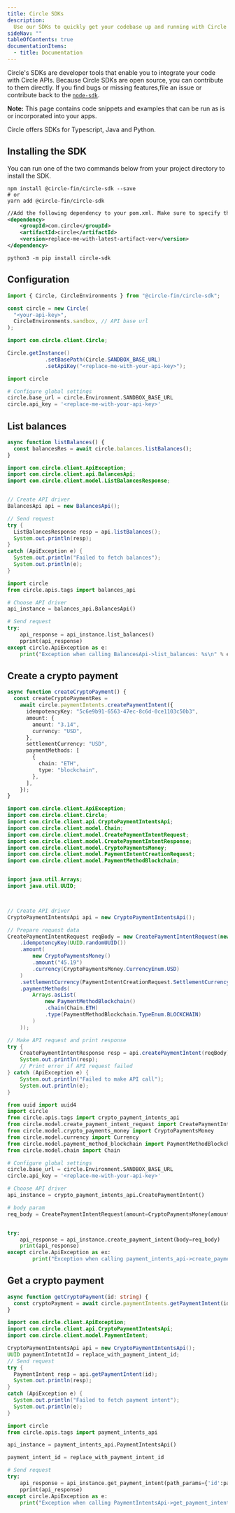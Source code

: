 ---
title: Circle SDKs
description:
  Use our SDKs to quickly get your codebase up and running with Circle APIs.
sideNav: ""
tableOfContents: true
documentationItems:
  - title: Documentation
---

Circle's SDKs are developer tools that enable you to integrate your code with
Circle APIs. Because Circle SDKs are open source, you can contribute to them
directly. If you find bugs or missing features,file an issue or contribute back
to the [`node-sdk`](https://github.com/circlefin/circle-nodejs-sdk).

**Note:** This page contains code snippets and examples that can be run as is or
incorporated into your apps.

Circle offers SDKs for Typescript, Java and Python.

## Installing the SDK

You can run one of the two commands below from your project directory to install
the SDK.

<CodeGroup>

```shell Node
npm install @circle-fin/circle-sdk --save
# or
yarn add @circle-fin/circle-sdk
```

```xml Java (Beta)
//Add the following dependency to your pom.xml. Make sure to specify the version of the artifact.
<dependency>
    <groupId>com.circle</groupId>
    <artifactId>circle</artifactId>
    <version>replace-me-with-latest-artifact-ver</version>
</dependency>
```

```shell Python (Beta)
python3 -m pip install circle-sdk
```

</CodeGroup>

## Configuration

<CodeGroup>

```typescript Typescript
import { Circle, CircleEnvironments } from "@circle-fin/circle-sdk";

const circle = new Circle(
  "<your-api-key>",
  CircleEnvironments.sandbox, // API base url
);
```

```java Java (Beta)
import com.circle.client.Circle;

Circle.getInstance()
            .setBasePath(Circle.SANDBOX_BASE_URL)
            .setApiKey("<replace-me-with-your-api-key>");
```

```python Python (Beta)
import circle

# Configure global settings
circle.base_url = circle.Environment.SANDBOX_BASE_URL
circle.api_key = '<replace-me-with-your-api-key>'
```

</CodeGroup>

## List balances

<CodeGroup>

```typescript Typescript
async function listBalances() {
  const balancesRes = await circle.balances.listBalances();
}
```

```java Java (Beta)
import com.circle.client.ApiException;
import com.circle.client.api.BalancesApi;
import com.circle.client.model.ListBalancesResponse;


// Create API driver
BalancesApi api = new BalancesApi();

// Send request
try {
  ListBalancesResponse resp = api.listBalances();
  System.out.println(resp);
}
catch (ApiException e) {
  System.out.println("Failed to fetch balances");
  System.out.println(e);
}
```

```python Python (Beta)
import circle
from circle.apis.tags import balances_api

# Choose API driver
api_instance = balances_api.BalancesApi()

# Send request
try:
    api_response = api_instance.list_balances()
    pprint(api_response)
except circle.ApiException as e:
    print("Exception when calling BalancesApi->list_balances: %s\n" % e)

```

</CodeGroup>

## Create a crypto payment

<CodeGroup>

```typescript Typescript
async function createCryptoPayment() {
  const createCryptoPaymentRes =
    await circle.paymentIntents.createPaymentIntent({
      idempotencyKey: "5c6e9b91-6563-47ec-8c6d-0ce1103c50b3",
      amount: {
        amount: "3.14",
        currency: "USD",
      },
      settlementCurrency: "USD",
      paymentMethods: [
        {
          chain: "ETH",
          type: "blockchain",
        },
      ],
    });
}
```

```java Java (Beta)
import com.circle.client.ApiException;
import com.circle.client.Circle;
import com.circle.client.api.CryptoPaymentIntentsApi;
import com.circle.client.model.Chain;
import com.circle.client.model.CreatePaymentIntentRequest;
import com.circle.client.model.CreatePaymentIntentResponse;
import com.circle.client.model.CryptoPaymentsMoney;
import com.circle.client.model.PaymentIntentCreationRequest;
import com.circle.client.model.PaymentMethodBlockchain;


import java.util.Arrays;
import java.util.UUID;



// Create API driver
CryptoPaymentIntentsApi api = new CryptoPaymentIntentsApi();

// Prepare request data
CreatePaymentIntentRequest reqBody = new CreatePaymentIntentRequest(new PaymentIntentCreationRequest()
    .idempotencyKey(UUID.randomUUID())
    .amount(
        new CryptoPaymentsMoney()
        .amount("45.19")
        .currency(CryptoPaymentsMoney.CurrencyEnum.USD)
    )
    .settlementCurrency(PaymentIntentCreationRequest.SettlementCurrencyEnum.USD)
    .paymentMethods(
        Arrays.asList(
            new PaymentMethodBlockchain()
            .chain(Chain.ETH)
            .type(PaymentMethodBlockchain.TypeEnum.BLOCKCHAIN)
        )
    ));

// Make API request and print response
try {
    CreatePaymentIntentResponse resp = api.createPaymentIntent(reqBody);
    System.out.println(resp);
    // Print error if API request failed
} catch (ApiException e) {
    System.out.println("Failed to make API call");
    System.out.println(e);
}
```

```python Python (Beta)
from uuid import uuid4
import circle
from circle.apis.tags import crypto_payment_intents_api
from circle.model.create_payment_intent_request import CreatePaymentIntentRequest
from circle.model.crypto_payments_money import CryptoPaymentsMoney
from circle.model.currency import Currency
from circle.model.payment_method_blockchain import PaymentMethodBlockchain
from circle.model.chain import Chain

# Configure global settings
circle.base_url = circle.Environment.SANDBOX_BASE_URL
circle.api_key = '<replace-me-with-your-api-key>'

# Choose API driver
api_instance = crypto_payment_intents_api.CreatePaymentIntent()

# body param
req_body = CreatePaymentIntentRequest(amount=CryptoPaymentsMoney(amount='35.14',currency=Currency.USD),idempotencyKey=str(uuid4()),settlementCurrency=Currency.USD,paymentMethods=[PaymentMethodBlockchain(chain=Chain.ETH,type="blockchain")])


try:
    api_response = api_instance.create_payment_intent(body=req_body)
    print(api_response)
except circle.ApiException as ex:
        print("Exception when calling payment_intents_api->create_payment_intent: %s\n" % ex)

```

</CodeGroup>

## Get a crypto payment

<CodeGroup>

```typescript Typescript
async function getCryptoPayment(id: string) {
  const cryptoPayment = await circle.paymentIntents.getPaymentIntent(id);
}
```

```java Java (Beta)
import com.circle.client.ApiException;
import com.circle.client.api.CryptoPaymentIntentsApi;
import com.circle.client.model.PaymentIntent;

CryptoPaymentIntentsApi api = new CryptoPaymentIntentsApi();
UUID paymentIntetntId = replace_with_payment_intent_id;
// Send request
try {
  PaymentIntent resp = api.getPaymentIntent(id);
  System.out.println(resp);
}
catch (ApiException e) {
  System.out.println("Failed to fetch payment intent");
  System.out.println(e);
}

```

```python Python (Beta)
import circle
from circle.apis.tags import payment_intents_api

api_instance = payment_intents_api.PaymentIntentsApi()

payment_intent_id = replace_with_payment_intent_id

# Send request
try:
    api_response = api_instance.get_payment_intent(path_params={'id':payment_intent_id})
    pprint(api_response)
except circle.ApiException as e:
    print("Exception when calling PaymentIntentsApi->get_payment_intent: %s\n" % e)
```

</CodeGroup>

